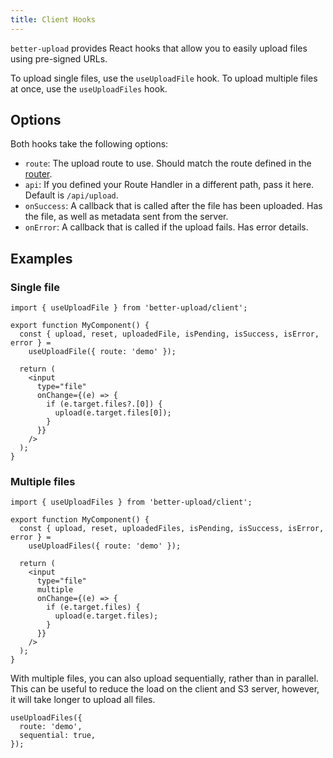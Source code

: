 ```yaml
---
title: Client Hooks
---
```


`better-upload` provides React hooks that allow you to easily upload files using pre-signed URLs.

To upload single files, use the `useUploadFile` hook. To upload multiple files at once, use the `useUploadFiles` hook.

## Options

Both hooks take the following options:

- `route`: The upload route to use. Should match the route defined in the [router](/routes#router).
- `api`: If you defined your Route Handler in a different path, pass it here. Default is `/api/upload`.
- `onSuccess`: A callback that is called after the file has been uploaded. Has the file, as well as metadata sent from the server.
- `onError`: A callback that is called if the upload fails. Has error details.

## Examples

### Single file

```tsx
import { useUploadFile } from 'better-upload/client';

export function MyComponent() {
  const { upload, reset, uploadedFile, isPending, isSuccess, isError, error } =
    useUploadFile({ route: 'demo' });

  return (
    <input
      type="file"
      onChange={(e) => {
        if (e.target.files?.[0]) {
          upload(e.target.files[0]);
        }
      }}
    />
  );
}
```

### Multiple files

```tsx
import { useUploadFiles } from 'better-upload/client';

export function MyComponent() {
  const { upload, reset, uploadedFiles, isPending, isSuccess, isError, error } =
    useUploadFiles({ route: 'demo' });

  return (
    <input
      type="file"
      multiple
      onChange={(e) => {
        if (e.target.files) {
          upload(e.target.files);
        }
      }}
    />
  );
}
```

With multiple files, you can also upload sequentially, rather than in parallel. This can be useful to reduce the load on the client and S3 server, however, it will take longer to upload all files.

```tsx
useUploadFiles({
  route: 'demo',
  sequential: true,
});
```
